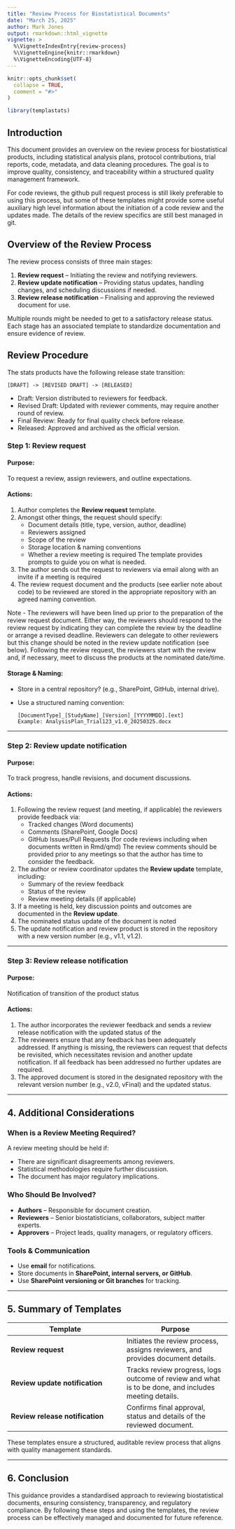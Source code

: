 ```yaml
---
title: "Review Process for Biostatistical Documents"
date: "March 25, 2025"
author: Mark Jones
output: rmarkdown::html_vignette
vignette: >
  %\VignetteIndexEntry{review-process}
  %\VignetteEngine{knitr::rmarkdown}
  %\VignetteEncoding{UTF-8}
---
```


```r
knitr::opts_chunk$set(
  collapse = TRUE,
  comment = "#>"
)
```

```r
library(templastats)
```


## Introduction

This document provides an overview on the review process for biostatistical products, including statistical analysis plans, protocol contributions, trial reports, code, metadata, and data cleaning procedures. 
The goal is to improve quality, consistency, and traceability within a structured quality management framework.

For code reviews, the github pull request process is still likely preferable to using this process, but some of these templates might provide some useful auxiliary high level information about the initiation of a code review and the updates made. 
The details of the review specifics are still best managed in git.

## Overview of the Review Process

The review process consists of three main stages:

1. **Review request** – Initiating the review and notifying reviewers.
2. **Review update notification** – Providing status updates, handling changes, and scheduling discussions if needed.
3. **Review release notification** – Finalising and approving the reviewed document for use.

Multiple rounds might be needed to get to a satisfactory release status.
Each stage has an associated template to standardize documentation and ensure evidence of review.

## Review Procedure

The stats products have the following release state transition:

```
[DRAFT] -> [REVISED DRAFT] -> [RELEASED]
```

+ Draft: Version distributed to reviewers for feedback.
+ Revised Draft: Updated with reviewer comments, may require another round of review.
+ Final Review: Ready for final quality check before release.
+ Released: Approved and archived as the official version.

### **Step 1: Review request**

#### Purpose:

To request a review, assign reviewers, and outline expectations.

#### Actions:

1. Author completes the **Review request** template.
2. Amongst other things, the request should specify:
   - Document details (title, type, version, author, deadline)
   - Reviewers assigned
   - Scope of the review
   - Storage location & naming conventions
   - Whether a review meeting is required
   The template provides prompts to guide you on what is needed.
3. The author sends out the request to reviewers via email along with an invite if a meeting is required
4. The review request document and the products (see earlier note about code) to be reviewed are stored in the appropriate repository with an agreed naming convention.

Note - The reviewers will have been lined up prior to the preparation of the review request document.
Either way, the reviewers should respond to the  review request by indicating they can complete the review by the deadline or arrange a revised deadline.
Reviewers can delegate to other reviewers but this change should be noted in the review update notification (see below).
Following the review request, the reviewers start with the review and, if necessary, meet to discuss the products at the nominated date/time.

#### Storage & Naming:

- Store in a central repository? (e.g., SharePoint, GitHub, internal drive).
- Use a structured naming convention:
  ```
  [DocumentType]_[StudyName]_[Version]_[YYYYMMDD].[ext]
  Example: AnalysisPlan_Trial123_v1.0_20250325.docx
  ```

---

### **Step 2: Review update notification**

#### Purpose:

To track progress, handle revisions, and document discussions.

#### Actions:

1. Following the review request (and meeting, if applicable) the reviewers provide feedback via:
   - Tracked changes (Word documents)
   - Comments (SharePoint, Google Docs)
   - GitHub Issues/Pull Requests (for code reviews including when documents written in Rmd/qmd)
   The review comments should be provided prior to any meetings so that the author has time to consider the feedback.
2. The author or review coordinator updates the **Review update** template, including:
   - Summary of the review feedback
   - Status of the review
   - Review meeting details (if applicable)
3. If a meeting is held, key discussion points and outcomes are documented in the **Review update**.
4. The nominated status update of the document is noted
5. The update notification and review product is stored in the repository with a new version number (e.g., v1.1, v1.2).

---

### **Step 3: Review release notification**

#### Purpose:

Notification of transition of the product status

#### Actions:

1. The author incorporates the reviewer feedback and sends a review release notification with the updated status of the 
2. The reviewers ensure that any feedback has been adequately addressed. If anything is missing, the reviewers can request that defects be revisited, which necessitates revision and another update notification. If all feedback has been addressed no further updates are required.
3. The approved document is stored in the designated repository with the relevant version number (e.g., v2.0, vFinal) and the updated status.

---

## 4. Additional Considerations

### **When is a Review Meeting Required?**

A review meeting should be held if:

- There are significant disagreements among reviewers.
- Statistical methodologies require further discussion.
- The document has major regulatory implications.

### **Who Should Be Involved?**

- **Authors** – Responsible for document creation.
- **Reviewers** – Senior biostatisticians, collaborators, subject matter experts.
- **Approvers** – Project leads, quality managers, or regulatory officers.

### **Tools & Communication**

- Use **email** for notifications.
- Store documents in **SharePoint, internal servers, or GitHub**.
- Use **SharePoint versioning or Git branches** for tracking.

---

## 5. Summary of Templates

| Template | Purpose |
|----------|---------|
| **Review request** | Initiates the review process, assigns reviewers, and provides document details. |
| **Review update notification** | Tracks review progress, logs outcome of review and what is to be done, and includes meeting details. |
| **Review release notification** | Confirms final approval, status and details of the reviewed document. |

These templates ensure a structured, auditable review process that aligns with quality management standards.

---

## 6. Conclusion

This guidance provides a standardised approach to reviewing biostatistical documents, ensuring consistency, transparency, and regulatory compliance. 
By following these steps and using the templates, the review process can be effectively managed and documented for future reference.


